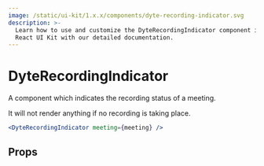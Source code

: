 ```yaml
---
image: /static/ui-kit/1.x.x/components/dyte-recording-indicator.svg
description: >-
  Learn how to use and customize the DyteRecordingIndicator component in ProductDB's
  React UI Kit with our detailed documentation.
---
```


# DyteRecordingIndicator

A component which indicates the recording status of a meeting.

It will not render anything if no recording is taking place.

```jsx live
<DyteRecordingIndicator meeting={meeting} />
```

## Props

<PropsTable of="dyte-recording-indicator" />

<head>
  <title>React UI Kit DyteRecordingIndicator</title>
</head>
